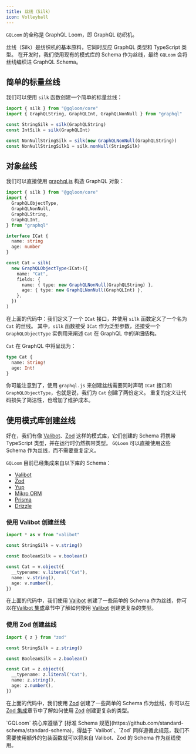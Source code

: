 ```yaml
---
title: 丝线（Silk）
icon: Volleyball
---
```


`GQLoom` 的全称是 GraphQL Loom，即 GraphQL 纺织机。

丝线（Silk）是纺织机的基本原料，它同时反应 GraphQL 类型和 TypeScript 类型。
在开发时，我们使用现有的模式库的 Schema 作为丝线，最终 `GQLoom` 会将丝线编织进 GraphQL Schema。

## 简单的标量丝线

我们可以使用 `silk` 函数创建一个简单的标量丝线：

```ts twoslash
import { silk } from "@gqloom/core"
import { GraphQLString, GraphQLInt, GraphQLNonNull } from "graphql"

const StringSilk = silk(GraphQLString)
const IntSilk = silk(GraphQLInt)

const NonNullStringSilk = silk(new GraphQLNonNull(GraphQLString))
const NonNullStringSilk1 = silk.nonNull(StringSilk)
```

## 对象丝线

我们可以直接使用 [graphql.js](https://graphql.org/graphql-js/constructing-types/) 构造 GraphQL 对象：

```ts twoslash
import { silk } from "@gqloom/core"
import {
  GraphQLObjectType,
  GraphQLNonNull,
  GraphQLString,
  GraphQLInt,
} from "graphql"

interface ICat {
  name: string
  age: number
}

const Cat = silk(
  new GraphQLObjectType<ICat>({
    name: "Cat",
    fields: {
      name: { type: new GraphQLNonNull(GraphQLString) },
      age: { type: new GraphQLNonNull(GraphQLInt) },
    },
  })
)
```

在上面的代码中：我们定义了一个 `ICat` 接口，并使用 `silk` 函数定义了一个名为 `Cat` 的丝线。
其中，`silk` 函数接受 `ICat` 作为泛型参数，还接受一个 `GraphQLObjectType` 实例用来阐述 `Cat` 在 GraphQL 中的详细结构。

`Cat` 在 GraphQL 中将呈现为：

```graphql title="GraphQL Schema"
type Cat {
  name: String!
  age: Int!
}
```

你可能注意到了，使用 `graphql.js` 来创建丝线需要同时声明 `ICat` 接口和 `GraphQLObjectType`，也就是说，我们为 `Cat` 创建了两份定义。
重复的定义让代码损失了简洁性，也增加了维护成本。

## 使用模式库创建丝线

好在，我们有像 [Valibot](https://valibot.dev/)、[Zod](https://zod.dev/) 这样的模式库，它们创建的 Schema 将携带 TypeScript 类型，并在运行时仍然携带类型。
`GQLoom` 可以直接使用这些 Schema 作为丝线，而不需要重复定义。

`GQLoom` 目前已经集成来自以下库的 Schema：

- [Valibot](../schema/valibot)
- [Zod](../schema/zod)
- [Yup](../schema/yup)
- [Mikro ORM](../schema/mikro-orm)
- [Prisma](../schema/prisma)
- [Drizzle](../schema/drizzle)

### 使用 Valibot 创建丝线

```ts twoslash
import * as v from "valibot"

const StringSilk = v.string()

const BooleanSilk = v.boolean()

const Cat = v.object({
  __typename: v.literal("Cat"),
  name: v.string(),
  age: v.number(),
})
```

在上面的代码中，我们使用 [Valibot](https://valibot.dev/) 创建了一些简单的 Schema 作为丝线，你可以在[Valibot 集成](../schema/valibot)章节中了解如何使用 [Valibot](https://valibot.dev/) 创建更复杂的类型。

### 使用 Zod 创建丝线

```ts twoslash
import { z } from "zod"

const StringSilk = z.string()

const BooleanSilk = z.boolean()

const Cat = z.object({
  __typename: z.literal("Cat"),
  name: z.string(),
  age: z.number(),
})
```

在上面的代码中，我们使用 [Zod](https://zod.dev/) 创建了一些简单的 Schema 作为丝线，你可以在[Zod 集成](../schema/zod)章节中了解如何使用 [Zod](https://zod.dev/) 创建更复杂的类型。

<Callout>
`GQLoom` 核心库遵循了 [标准 Schema 规范](https://github.com/standard-schema/standard-schema)，得益于 `Valibot`、`Zod` 同样遵循此规范，我们不需要使用额外的包装函数就可以将来自 Valibot、Zod 的 Schema 作为丝线使用。
</Callout>